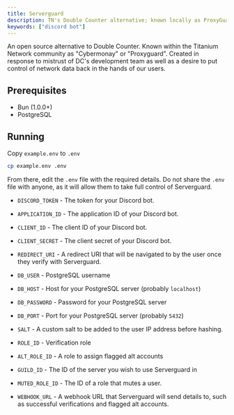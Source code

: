 ```yaml
---
title: Serverguard
description: TN's Double Counter alternative; known locally as ProxyGuard or Cybermonay.
keywords: ["discord bot"]
---
```


An open source alternative to Double Counter. Known within the Titanium Network community as "Cybermonay" or "Proxyguard". Created in response to mistrust of DC's development team as well as a desire to put control of network data back in the hands of our users.

## Prerequisites

- Bun (1.0.0+)
- PostgreSQL

## Running

Copy `example.env` to `.env`

```bash
cp example.env .env
```

From there, edit the `.env` file with the required details. Do not share the `.env` file with anyone, as it will allow them to take full control of Serverguard.

- `DISCORD_TOKEN` - The token for your Discord bot.

- `APPLICATION_ID` - The application ID of your Discord bot.

- `CLIENT_ID` - The client ID of your Discord bot.

- `CLIENT_SECRET` - The client secret of your Discord bot.

- `REDIRECT_URI` - A redirect URI that will be navigated to by the user once they verify with Serverguard.

- `DB_USER` - PostgreSQL username

- `DB_HOST` - Host for your PostgreSQL server (probably `localhost`)

- `DB_PASSWORD` - Password for your PostgreSQL server

- `DB_PORT` - Port for your PostgreSQL server (probably `5432`)

- `SALT` - A custom salt to be added to the user IP address before hashing.

- `ROLE_ID` - Verification role

- `ALT_ROLE_ID` - A role to assign flagged alt accounts

- `GUILD_ID` - The ID of the server you wish to use Serverguard in

- `MUTED_ROLE_ID` - The ID of a role that mutes a user.

- `WEBHOOK_URL` - A webhook URL that Serverguard will send details to, such as successful verifications and flagged alt accounts.
